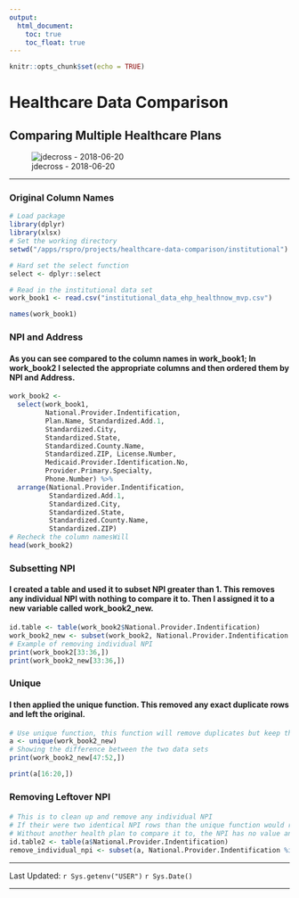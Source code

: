 ```yaml
---
output:
  html_document:
    toc: true
    toc_float: true
---
```


```r
knitr::opts_chunk$set(echo = TRUE)
```

# Healthcare Data Comparison   
## Comparing Multiple Healthcare Plans

![jdecross - 2018-06-20](./ad-logo-long.png)


***
### Original Column Names 

```r
# Load package
library(dplyr)
library(xlsx)
# Set the working directory
setwd("/apps/rspro/projects/healthcare-data-comparison/institutional")

# Hard set the select function
select <- dplyr::select

# Read in the institutional data set
work_book1 <- read.csv("institutional_data_ehp_healthnow_mvp.csv")

names(work_book1)
```
###  NPI and Address 
#### As you can see compared to the column names in work_book1; In work_book2 I selected the  appropriate columns and then ordered them by NPI and Address.
```r
work_book2 <-
  select(work_book1,
         National.Provider.Indentification,
         Plan.Name, Standardized.Add.1,
         Standardized.City,
         Standardized.State,
         Standardized.County.Name,
         Standardized.ZIP, License.Number,
         Medicaid.Provider.Identification.No,
         Provider.Primary.Specialty,
         Phone.Number) %>%
  arrange(National.Provider.Indentification,
          Standardized.Add.1,
          Standardized.City,
          Standardized.State,
          Standardized.County.Name,
          Standardized.ZIP)
# Recheck the column namesWill
head(work_book2)
```
### Subsetting NPI
#### I created a table and used it to subset NPI greater than 1. This removes any individual NPI with nothing to compare it to. Then I assigned it to a new variable called work_book2_new.
```r
id.table <- table(work_book2$National.Provider.Indentification)
work_book2_new <- subset(work_book2, National.Provider.Indentification %in% names(id.table[id.table > 1]))
# Example of removing individual NPI
print(work_book2[33:36,]) 
print(work_book2_new[33:36,]) 


```
### Unique
#### I then applied the unique function. This removed any exact duplicate rows and left the original.  


```r
# Use unique function, this function will remove duplicates but keep the original
a <- unique(work_book2_new)
# Showing the difference between the two data sets
print(work_book2_new[47:52,])

print(a[16:20,])

```
### Removing Leftover NPI
#### 
```r
# This is to clean up and remove any individual NPI
# If their were two identical NPI rows than the unique function would remove one
# Without another health plan to compare it to, the NPI has no value and should be removed
id.table2 <- table(a$National.Provider.Indentification)
remove_individual_npi <- subset(a, National.Provider.Indentification %in% names(id.table2[id.table2 > 1]))


```

***

Last Updated: `r Sys.getenv("USER")` `r Sys.Date()`

***  
